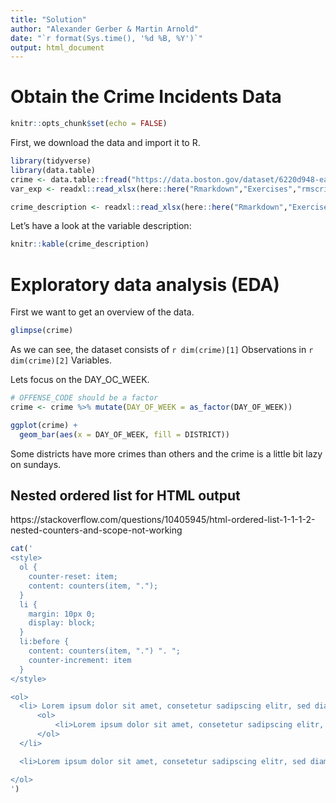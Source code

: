 ```yaml
---
title: "Solution"
author: "Alexander Gerber & Martin Arnold"
date: "`r format(Sys.time(), '%d %B, %Y')`"
output: html_document
---
```


# Obtain the Crime Incidents Data

```r
knitr::opts_chunk$set(echo = FALSE)
```

First, we download the data and import it to R.

```r
library(tidyverse)
library(data.table)
crime <- data.table::fread("https://data.boston.gov/dataset/6220d948-eae2-4e4b-8723-2dc8e67722a3/resource/12cb3883-56f5-47de-afa5-3b1cf61b257b/download/tmppj4rb047.csv")
var_exp <- readxl::read_xlsx(here::here("Rmarkdown","Exercises","rmscrimeincidentfieldexplanation.xlsx"))

crime_description <- readxl::read_xlsx(here::here("Rmarkdown","Exercises","rmscrimeincidentfieldexplanation.xlsx"))
```

Let's have a look at the variable description:

```r
knitr::kable(crime_description)
```

# Exploratory data analysis (EDA)

First we want to get an overview of the data.

```r
glimpse(crime)
```

As we can see, the dataset consists of `r dim(crime)[1]` Observations in `r dim(crime)[2]` Variables.

Lets focus on the DAY_OC_WEEK.

```r
# OFFENSE_CODE should be a factor
crime <- crime %>% mutate(DAY_OF_WEEK = as_factor(DAY_OF_WEEK))

ggplot(crime) +
  geom_bar(aes(x = DAY_OF_WEEK, fill = DISTRICT))

```

Some districts have more crimes than others and the crime is a little bit lazy on sundays.

## Nested ordered list for HTML output

https://stackoverflow.com/questions/10405945/html-ordered-list-1-1-1-2-nested-counters-and-scope-not-working

```r
cat('
<style>
  ol {
    counter-reset: item;
    content: counters(item, "."); 
  }
  li {
    margin: 10px 0;
    display: block;
  }
  li:before { 
    content: counters(item, ".") ". "; 
    counter-increment: item 
  }
</style>

<ol>
  <li> Lorem ipsum dolor sit amet, consetetur sadipscing elitr, sed diam nonumy eirmod tempor invidunt ut labore et dolore magna aliquyam erat, sed diam voluptua. At vero eos et accusam et justo duo dolores et ea rebum.
      <ol>
          <li>Lorem ipsum dolor sit amet, consetetur sadipscing elitr, sed diam nonumy eirmod tempor invidunt ut labore et dolore magna aliquyam erat, sed diam voluptua. At vero eos et accusam et justo duo dolores et ea rebum.</li>
      </ol>
  </li>

  <li>Lorem ipsum dolor sit amet, consetetur sadipscing elitr, sed diam nonumy eirmod tempor invidunt ut labore et dolore magna aliquyam erat, sed diam voluptua. At vero eos et accusam et justo duo dolores et ea rebum.</li>

</ol>
')
```